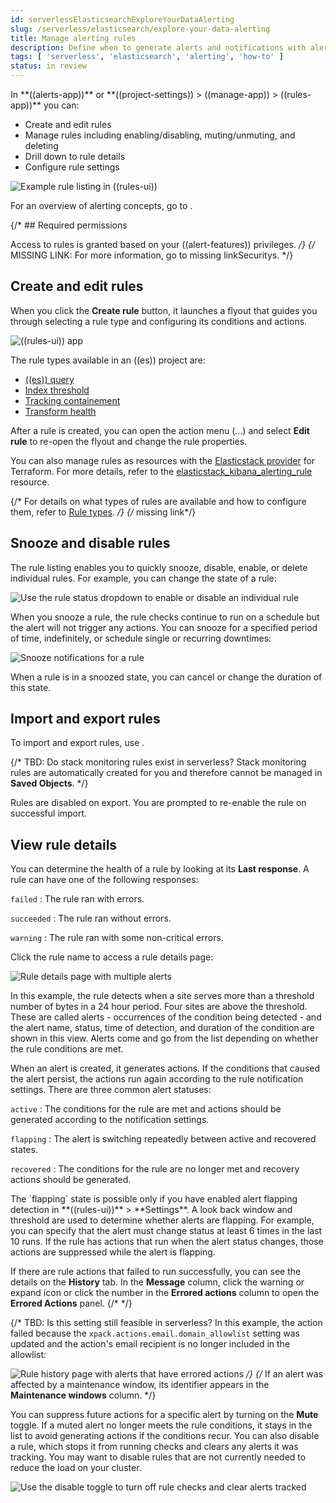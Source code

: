 ```yaml
---
id: serverlessElasticsearchExploreYourDataAlerting
slug: /serverless/elasticsearch/explore-your-data-alerting
title: Manage alerting rules
description: Define when to generate alerts and notifications with alerting rules.
tags: [ 'serverless', 'elasticsearch', 'alerting', 'how-to' ]
status: in review
---
```


<DocBadge template="technical preview" />
In **((alerts-app))** or **((project-settings)) > ((manage-app)) > ((rules-app))** you can:

* Create and edit rules
* Manage rules including enabling/disabling, muting/unmuting, and deleting
* Drill down to rule details
* Configure rule settings

![Example rule listing in ((rules-ui))](images/alerting/rules-ui.png)

For an overview of alerting concepts, go to <DocLink id="serverlessRules" />.

{/* ## Required permissions

Access to rules is granted based on your ((alert-features)) privileges. */}
{/* MISSING LINK:
For more information, go to <DocBadge><DocIcon size="s" type="unlink" title="missing link"/> missing link</DocBadge><DocLink id="enKibanaAlertingSetup" section="security">Security</DocLink>s. */}

## Create and edit rules

When you click the **Create rule** button, it launches a flyout that guides you through selecting a rule type and configuring its conditions and actions.

![((rules-ui)) app](images/alerting/alerting-overview.png)

The rule types available in an ((es)) project are:

* [((es)) query](((kibana-ref))/rule-type-es-query.html)
* [Index threshold](((kibana-ref))/rule-type-index-threshold.html)
* [Tracking containement](((kibana-ref))/geo-alerting.html)
* [Transform health](((ref))/transform-alerts.html)

After a rule is created, you can open the action menu (…) and select **Edit rule** to re-open the flyout and change the rule properties.

You can also manage rules as resources with the [Elasticstack provider](https://registry.terraform.io/providers/elastic/elasticstack/latest) for Terraform.
For more details, refer to the [elasticstack_kibana_alerting_rule](https://registry.terraform.io/providers/elastic/elasticstack/latest/docs/resources/kibana_alerting_rule) resource.

{/* For details on what types of rules are available and how to configure them, refer to [Rule types](((kibana-ref))/rule-types.html). */}
{/* <DocBadge><DocIcon size="s" type="unlink" title="missing link"/> missing link</DocBadge>*/}

## Snooze and disable rules

The rule listing enables you to quickly snooze, disable, enable, or delete individual rules.
For example, you can change the state of a rule:

![Use the rule status dropdown to enable or disable an individual rule](images/alerting/rule-enable-disable.png)

When you snooze a rule, the rule checks continue to run on a schedule but the alert will not trigger any actions.
You can snooze for a specified period of time, indefinitely, or schedule single or recurring downtimes:

![Snooze notifications for a rule](images/alerting/rule-snooze-panel.png)

When a rule is in a snoozed state, you can cancel or change the duration of this state.

## Import and export rules

To import and export rules, use <DocLink id="serverlessSavedObjects" text="saved objects"/>.

{/*
TBD: Do stack monitoring rules exist in serverless?
Stack monitoring rules are automatically created for you and therefore cannot be managed in **Saved Objects**.
*/}

Rules are disabled on export. You are prompted to re-enable the rule on successful import.

<DocImage size="l" url="images/alerting/rules-imported-banner.png" alt="Rules import banner" />

## View rule details

You can determine the health of a rule by looking at its **Last response**.
A rule can have one of the following responses:

`failed`
  : The rule ran with errors.

`succeeded`
  : The rule ran without errors.

`warning`
  : The rule ran with some non-critical errors.

Click the rule name to access a rule details page:

![Rule details page with multiple alerts](images/alerting/rule-details-alerts-active.png)

In this example, the rule detects when a site serves more than a threshold number of bytes in a 24 hour period. Four sites are above the threshold. These are called alerts - occurrences of the condition being detected - and the alert name, status, time of detection, and duration of the condition are shown in this view. Alerts come and go from the list depending on whether the rule conditions are met.

When an alert is created, it generates actions. If the conditions that caused the alert persist, the actions run again according to the rule notification settings. There are three common alert statuses:

`active`
  : The conditions for the rule are met and actions should be generated according to the notification settings.

`flapping`
  : The alert is switching repeatedly between active and recovered states.

`recovered`
  : The conditions for the rule are no longer met and recovery actions should be generated.

<DocCallOut title="Flapping alerts">
The `flapping` state is possible only if you have enabled alert flapping detection in **((rules-ui))** > **Settings**. A look back window and threshold are used to determine whether alerts are flapping. For example, you can specify that the alert must change status at least 6 times in the last 10 runs. If the rule has actions that run when the alert status changes, those actions are suppressed while the alert is flapping.
</DocCallOut>

If there are rule actions that failed to run successfully, you can see the details on the **History** tab.
In the **Message** column, click the warning or expand icon or click the number in the **Errored actions** column to open the **Errored Actions** panel.
{/* <DocImage flatImage alt="double arrow icon to open a flyout with the document details" url="images/alerting/discover-expand-icon-2.png" /> */}

{/*
TBD: Is this setting still feasible in serverless?
In this example, the action failed because the `xpack.actions.email.domain_allowlist` setting was updated and the action's email recipient is no longer included in the allowlist:

![Rule history page with alerts that have errored actions](images/alerting/rule-details-errored-actions.png)
*/}
{/* If an alert was affected by a maintenance window, its identifier appears in the **Maintenance windows** column. */}

You can suppress future actions for a specific alert by turning on the **Mute** toggle.
If a muted alert no longer meets the rule conditions, it stays in the list to avoid generating actions if the conditions recur.
You can also disable a rule, which stops it from running checks and clears any alerts it was tracking.
You may want to disable rules that are not currently needed to reduce the load on your cluster.

![Use the disable toggle to turn off rule checks and clear alerts tracked](images/alerting/rule-details-disabling.png)

